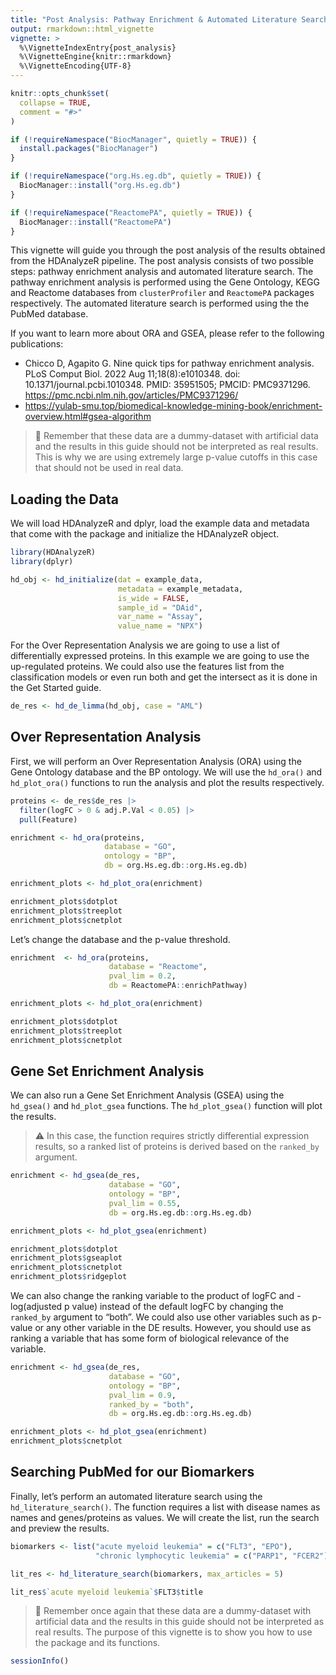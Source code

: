 ```yaml
---
title: "Post Analysis: Pathway Enrichment & Automated Literature Search"
output: rmarkdown::html_vignette
vignette: >
  %\VignetteIndexEntry{post_analysis}
  %\VignetteEngine{knitr::rmarkdown}
  %\VignetteEncoding{UTF-8}
---
```


```r
knitr::opts_chunk$set(
  collapse = TRUE,
  comment = "#>"
)
```

```r
if (!requireNamespace("BiocManager", quietly = TRUE)) {
  install.packages("BiocManager")
}

if (!requireNamespace("org.Hs.eg.db", quietly = TRUE)) {
  BiocManager::install("org.Hs.eg.db")
}

if (!requireNamespace("ReactomePA", quietly = TRUE)) {
  BiocManager::install("ReactomePA")
}
```

This vignette will guide you through the post analysis of the results obtained from the HDAnalyzeR pipeline. The post analysis consists of two possible steps: pathway enrichment analysis and automated literature search. The pathway enrichment analysis is performed using the Gene Ontology, KEGG and Reactome databases from `clusterProfiler` and `ReactomePA` packages respectively. The automated literature search is performed using the the PubMed database.

If you want to learn more about ORA and GSEA, please refer to the following publications:

-   Chicco D, Agapito G. Nine quick tips for pathway enrichment analysis. PLoS Comput Biol. 2022 Aug 11;18(8):e1010348. doi: 10.1371/journal.pcbi.1010348. PMID: 35951505; PMCID: PMC9371296. <https://pmc.ncbi.nlm.nih.gov/articles/PMC9371296/>
-   <https://yulab-smu.top/biomedical-knowledge-mining-book/enrichment-overview.html#gsea-algorithm>

> 📓 Remember that these data are a dummy-dataset with artificial data and the results in this guide should not be interpreted as real results. This is why we are using extremely large p-value cutoffs in this case that should not be used in real data.

## Loading the Data

We will load HDAnalyzeR and dplyr, load the example data and metadata that come with the package and initialize the HDAnalyzeR object.

```r
library(HDAnalyzeR)
library(dplyr)

hd_obj <- hd_initialize(dat = example_data, 
                        metadata = example_metadata, 
                        is_wide = FALSE, 
                        sample_id = "DAid",
                        var_name = "Assay",
                        value_name = "NPX")
```

For the Over Representation Analysis we are going to use a list of differentially expressed proteins. In this example we are going to use the up-regulated proteins. We could also use the features list from the classification models or even run both and get the intersect as it is done in the Get Started guide.

```r
de_res <- hd_de_limma(hd_obj, case = "AML")
```

## Over Representation Analysis

First, we will perform an Over Representation Analysis (ORA) using the Gene Ontology database and the BP ontology. We will use the `hd_ora()` and `hd_plot_ora()` functions to run the analysis and plot the results respectively.

```r
proteins <- de_res$de_res |> 
  filter(logFC > 0 & adj.P.Val < 0.05) |> 
  pull(Feature)

enrichment <- hd_ora(proteins, 
                     database = "GO", 
                     ontology = "BP", 
                     db = org.Hs.eg.db::org.Hs.eg.db)

enrichment_plots <- hd_plot_ora(enrichment)

enrichment_plots$dotplot
enrichment_plots$treeplot
enrichment_plots$cnetplot
```

Let's change the database and the p-value threshold.

```r
enrichment  <- hd_ora(proteins, 
                      database = "Reactome", 
                      pval_lim = 0.2, 
                      db = ReactomePA::enrichPathway)

enrichment_plots <- hd_plot_ora(enrichment)

enrichment_plots$dotplot
enrichment_plots$treeplot
enrichment_plots$cnetplot
```

## Gene Set Enrichment Analysis

We can also run a Gene Set Enrichment Analysis (GSEA) using the `hd_gsea()` and `hd_plot_gsea` functions. The `hd_plot_gsea()` function will plot the results.

> ⚠️ In this case, the function requires strictly differential expression results, so a ranked list of proteins is derived based on the `ranked_by` argument.

```r
enrichment <- hd_gsea(de_res, 
                      database = "GO", 
                      ontology = "BP", 
                      pval_lim = 0.55, 
                      db = org.Hs.eg.db::org.Hs.eg.db)

enrichment_plots <- hd_plot_gsea(enrichment)

enrichment_plots$dotplot
enrichment_plots$gseaplot
enrichment_plots$cnetplot
enrichment_plots$ridgeplot
```

We can also change the ranking variable to the product of logFC and -log(adjusted p value) instead of the default logFC by changing the `ranked_by` argument to "both". We could also use other variables such as p-value or any other variable in the DE results. However, you should use as ranking a variable that has some form of biological relevance of the variable.

```r
enrichment <- hd_gsea(de_res, 
                      database = "GO", 
                      ontology = "BP", 
                      pval_lim = 0.9, 
                      ranked_by = "both",
                      db = org.Hs.eg.db::org.Hs.eg.db)

enrichment_plots <- hd_plot_gsea(enrichment)
enrichment_plots$cnetplot
```

## Searching PubMed for our Biomarkers

Finally, let's perform an automated literature search using the `hd_literature_search()`. The function requires a list with disease names as names and genes/proteins as values. We will create the list, run the search and preview the results.

```r
biomarkers <- list("acute myeloid leukemia" = c("FLT3", "EPO"),
                   "chronic lymphocytic leukemia" = c("PARP1", "FCER2"))

lit_res <- hd_literature_search(biomarkers, max_articles = 5)

lit_res$`acute myeloid leukemia`$FLT3$title
```

> 📓 Remember once again that these data are a dummy-dataset with artificial data and the results in this guide should not be interpreted as real results. The purpose of this vignette is to show you how to use the package and its functions.

```r
sessionInfo()
```